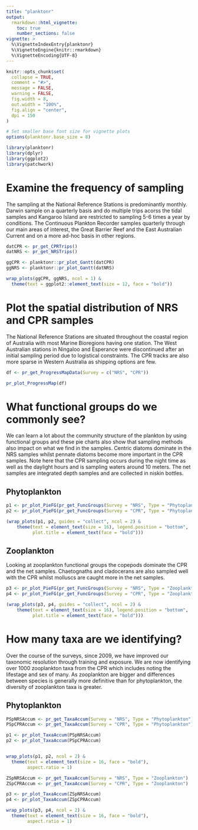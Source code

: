 ```yaml
---
title: "planktonr"
output: 
  rmarkdown::html_vignette:
    toc: true
    number_sections: false
vignette: >
  %\VignetteIndexEntry{planktonr}
  %\VignetteEngine{knitr::rmarkdown}
  %\VignetteEncoding{UTF-8}
---
```



```r
knitr::opts_chunk$set(
  collapse = TRUE,
  comment = "#>",
  message = FALSE,
  warning = FALSE,
  fig.width = 8,
  out.width = "100%",
  fig.align = "center",
  dpi = 150
)

# Set smaller base font size for vignette plots
options(planktonr.base_size = 8)
```

```r
library(planktonr)
library(dplyr)
library(ggplot2)
library(patchwork)
```

# Examine the frequency of sampling

The sampling at the National Reference Stations is predominantly monthly. Darwin sample on a quarterly basis and do multiple trips acorss the tidal samples and Kangaroo Island are restricted to sampling 5-6 times a year by conditions. 
The Continuous Plankton Recorder samples quarterly through our main areas of interest, the Great Barrier Reef and the East Australian Current and on a more ad-hoc basis in other regions. 

```r
datCPR <- pr_get_CPRTrips()
datNRS <- pr_get_NRSTrips()

ggCPR <- planktonr::pr_plot_Gantt(datCPR)
ggNRS <- planktonr::pr_plot_Gantt(datNRS)

wrap_plots(ggCPR, ggNRS, ncol = 1) &
  theme(text = ggplot2::element_text(size = 12, face = "bold"))
```

# Plot the spatial distribution of NRS and CPR samples

The National Reference Stations are situated throughout the coastal region of Australia with most Marine Bioregions having one station. The West Australian stations in Ningaloo and Esperance were discontinued after an initial sampling period due to logistical constraints. The CPR tracks are also more sparse in Western Australia as shipping options are few.

```r
df <- pr_get_ProgressMapData(Survey = c("NRS", "CPR"))

pr_plot_ProgressMap(df)

```

# What functional groups do we commonly see?

We can learn a lot about the community structure of the plankton by using functional groups and these pie charts also show that sampling methods also impact on what we find in the samples. Centric diatoms dominate in the NRS samples whilst pennate diatoms become more important in the CPR samples. Note here that the CPR sampling occurs during the night time as well as the daylight hours and is sampling waters around 10 meters. The net samples are integrated depth samples and are collected in niskin bottles. 

## Phytoplankton
```r
p1 <- pr_plot_PieFG(pr_get_FuncGroups(Survey = "NRS", Type = "Phytoplankton"))
p2 <- pr_plot_PieFG(pr_get_FuncGroups(Survey = "CPR", Type = "Phytoplankton"))

(wrap_plots(p1, p2, guides = "collect", ncol = 2) &
    theme(text = element_text(size = 16), legend.position = "bottom", 
          plot.title = element_text(face = "bold")))

```

## Zooplankton

Looking at zooplankton functional groups the copepods dominate the CPR and the net samples. Chaetognaths and cladocerans are also sampled well with the CPR whilst molluscs are caught more in the net samples. 

```r
p3 <- pr_plot_PieFG(pr_get_FuncGroups(Survey = "NRS", Type = "Zooplankton"))
p4 <- pr_plot_PieFG(pr_get_FuncGroups(Survey = "CPR", Type = "Zooplankton"))

(wrap_plots(p3, p4, guides = "collect", ncol = 2) &
    theme(text = element_text(size = 16), legend.position = "bottom", 
          plot.title = element_text(face = "bold")))

```

# How many taxa are we identifying?

Over the course of the surveys, since 2009, we have improved our taxonomic resolution through training and exposure. We are now identifying over 1000 zooplankton taxa from the CPR which includes noting the lifestage and sex of many. As zooplankton are bigger and differences between species is generally more definitive than for phytoplankton, the diversity of zooplankton taxa is greater. 

## Phytoplankton
```r
PSpNRSAccum <- pr_get_TaxaAccum(Survey = "NRS", Type = "Phytoplankton")
PSpCPRAccum <- pr_get_TaxaAccum(Survey = "CPR", Type = "Phytoplankton")

p1 <- pr_plot_TaxaAccum(PSpNRSAccum) 
p2 <- pr_plot_TaxaAccum(PSpCPRAccum)


wrap_plots(p1, p2, ncol = 2) &
  theme(text = element_text(size = 16, face = "bold"),
        aspect.ratio = 1)
```


```r
ZSpNRSAccum <- pr_get_TaxaAccum(Survey = "NRS", Type = "Zooplankton")
ZSpCPRAccum <- pr_get_TaxaAccum(Survey = "CPR", Type = "Zooplankton")

p3 <- pr_plot_TaxaAccum(ZSpNRSAccum)
p4 <- pr_plot_TaxaAccum(ZSpCPRAccum)

wrap_plots(p3, p4, ncol = 2) &
  theme(text = element_text(size = 16, face = "bold"),
        aspect.ratio = 1) 

```



